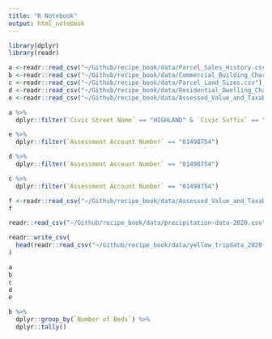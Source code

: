 ```yaml
---
title: "R Notebook"
output: html_notebook
---
```


```r
library(dplyr)
library(readr)
```

```r
a <-readr::read_csv("~/Github/recipe_book/data/Parcel_Sales_History.csv")
b <-readr::read_csv("~/Github/recipe_book/data/Commercial_Building_Characteristics.csv")
c <-readr::read_csv("~/Github/recipe_book/data/Parcel_Land_Sizes.csv")
d <-readr::read_csv("~/Github/recipe_book/data/Residential_Dwelling_Characteristics.csv")
e <-readr::read_csv("~/Github/recipe_book/data/Assessed_Value_and_Taxable_Assessed_Value_History.csv")


```

```r
a %>%
  dplyr::filter(`Civic Street Name` == "HIGHLAND" & `Civic Suffix` == "CRES" & `Civic Number` == 10)

e %>%
  dplyr::filter(`Assessment Account Number` == "01498754")

d %>%
  dplyr::filter(`Assessment Account Number` == "01498754")

c %>%
  dplyr::filter(`Assessment Account Number` == "01498754")
```

```r
f <-readr::read_csv("~/Github/recipe_book/data/Assessed_Value_and_Taxable_Assessed_Value_History.csv")
f
```

```r
readr::read_csv("~/Github/recipe_book/data/precipitation-data-2020.csv")

```

```r
readr::write_csv(
  head(readr::read_csv("~/Github/recipe_book/data/yellow_tripdata_2020-12.csv"), 100000), "~/Github/recipe_book/data/sample/nyc_yellow_trips.csv"
)
```


```r
a
b
c
d
e
```

```r
b %>%
  dplyr::group_by(`Number of Beds`) %>%
  dplyr::tally()
```


